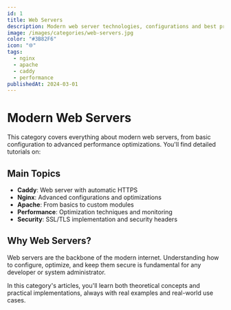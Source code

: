 ```yaml
---
id: 1
title: Web Servers
description: Modern web server technologies, configurations and best practices
image: /images/categories/web-servers.jpg
color: "#3B82F6"
icon: "🌐"
tags:
  - nginx
  - apache
  - caddy
  - performance
publishedAt: 2024-03-01
---
```


# Modern Web Servers

This category covers everything about modern web servers, from basic configuration to advanced performance optimizations. You'll find detailed tutorials on:

## Main Topics

- **Caddy**: Web server with automatic HTTPS
- **Nginx**: Advanced configurations and optimizations
- **Apache**: From basics to custom modules
- **Performance**: Optimization techniques and monitoring
- **Security**: SSL/TLS implementation and security headers

## Why Web Servers?

Web servers are the backbone of the modern internet. Understanding how to configure, optimize, and keep them secure is fundamental for any developer or system administrator.

In this category's articles, you'll learn both theoretical concepts and practical implementations, always with real examples and real-world use cases.
